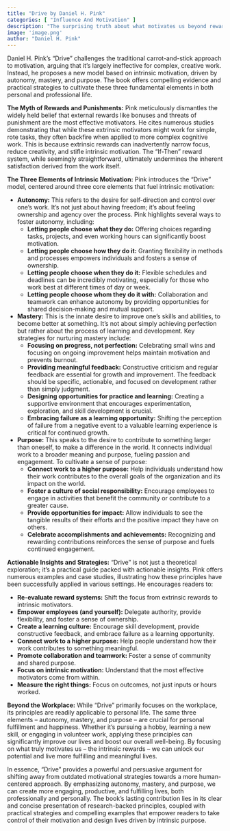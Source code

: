 ```yaml
---
title: "Drive by Daniel H. Pink"
categories: [ "Influence And Motivation" ]
description: "The surprising truth about what motivates us beyond rewards and fear"
image: 'image.png'
author: "Daniel H. Pink"
---
```

Daniel H. Pink's "Drive" challenges the traditional carrot-and-stick approach to motivation, arguing that it's largely ineffective for complex, creative work.  Instead, he proposes a new model based on intrinsic motivation, driven by autonomy, mastery, and purpose.  The book offers compelling evidence and practical strategies to cultivate these three fundamental elements in both personal and professional life.

**The Myth of Rewards and Punishments:** Pink meticulously dismantles the widely held belief that external rewards like bonuses and threats of punishment are the most effective motivators. He cites numerous studies demonstrating that while these extrinsic motivators might work for simple, rote tasks, they often backfire when applied to more complex cognitive work.  This is because extrinsic rewards can inadvertently narrow focus, reduce creativity, and stifle intrinsic motivation.  The "If-Then" reward system, while seemingly straightforward, ultimately undermines the inherent satisfaction derived from the work itself.

**The Three Elements of Intrinsic Motivation:** Pink introduces the "Drive" model, centered around three core elements that fuel intrinsic motivation:

* **Autonomy:** This refers to the desire for self-direction and control over one's work.  It's not just about having freedom; it's about feeling ownership and agency over the process.  Pink highlights several ways to foster autonomy, including:
    * **Letting people choose what they do:** Offering choices regarding tasks, projects, and even working hours can significantly boost motivation.
    * **Letting people choose how they do it:** Granting flexibility in methods and processes empowers individuals and fosters a sense of ownership.
    * **Letting people choose when they do it:**  Flexible schedules and deadlines can be incredibly motivating, especially for those who work best at different times of day or week.
    * **Letting people choose whom they do it with:**  Collaboration and teamwork can enhance autonomy by providing opportunities for shared decision-making and mutual support.

* **Mastery:** This is the innate desire to improve one's skills and abilities, to become better at something. It's not about simply achieving perfection but rather about the process of learning and development.  Key strategies for nurturing mastery include:
    * **Focusing on progress, not perfection:**  Celebrating small wins and focusing on ongoing improvement helps maintain motivation and prevents burnout.
    * **Providing meaningful feedback:** Constructive criticism and regular feedback are essential for growth and improvement.  The feedback should be specific, actionable, and focused on development rather than simply judgment.
    * **Designing opportunities for practice and learning:** Creating a supportive environment that encourages experimentation, exploration, and skill development is crucial.
    * **Embracing failure as a learning opportunity:**  Shifting the perception of failure from a negative event to a valuable learning experience is critical for continued growth.

* **Purpose:** This speaks to the desire to contribute to something larger than oneself, to make a difference in the world.  It connects individual work to a broader meaning and purpose, fueling passion and engagement.  To cultivate a sense of purpose:
    * **Connect work to a higher purpose:**  Help individuals understand how their work contributes to the overall goals of the organization and its impact on the world.
    * **Foster a culture of social responsibility:**  Encourage employees to engage in activities that benefit the community or contribute to a greater cause.
    * **Provide opportunities for impact:**  Allow individuals to see the tangible results of their efforts and the positive impact they have on others.
    * **Celebrate accomplishments and achievements:**  Recognizing and rewarding contributions reinforces the sense of purpose and fuels continued engagement.


**Actionable Insights and Strategies:**  "Drive" is not just a theoretical exploration; it's a practical guide packed with actionable insights.  Pink offers numerous examples and case studies, illustrating how these principles have been successfully applied in various settings.  He encourages readers to:

* **Re-evaluate reward systems:**  Shift the focus from extrinsic rewards to intrinsic motivators.
* **Empower employees (and yourself):**  Delegate authority, provide flexibility, and foster a sense of ownership.
* **Create a learning culture:**  Encourage skill development, provide constructive feedback, and embrace failure as a learning opportunity.
* **Connect work to a higher purpose:**  Help people understand how their work contributes to something meaningful.
* **Promote collaboration and teamwork:**  Foster a sense of community and shared purpose.
* **Focus on intrinsic motivation:**  Understand that the most effective motivators come from within.
* **Measure the right things:**  Focus on outcomes, not just inputs or hours worked.


**Beyond the Workplace:** While "Drive" primarily focuses on the workplace, its principles are readily applicable to personal life.  The same three elements – autonomy, mastery, and purpose – are crucial for personal fulfillment and happiness.  Whether it’s pursuing a hobby, learning a new skill, or engaging in volunteer work, applying these principles can significantly improve our lives and boost our overall well-being.  By focusing on what truly motivates us – the intrinsic rewards – we can unlock our potential and live more fulfilling and meaningful lives.

In essence, "Drive" provides a powerful and persuasive argument for shifting away from outdated motivational strategies towards a more human-centered approach.  By emphasizing autonomy, mastery, and purpose, we can create more engaging, productive, and fulfilling lives, both professionally and personally. The book's lasting contribution lies in its clear and concise presentation of research-backed principles, coupled with practical strategies and compelling examples that empower readers to take control of their motivation and design lives driven by intrinsic purpose.

